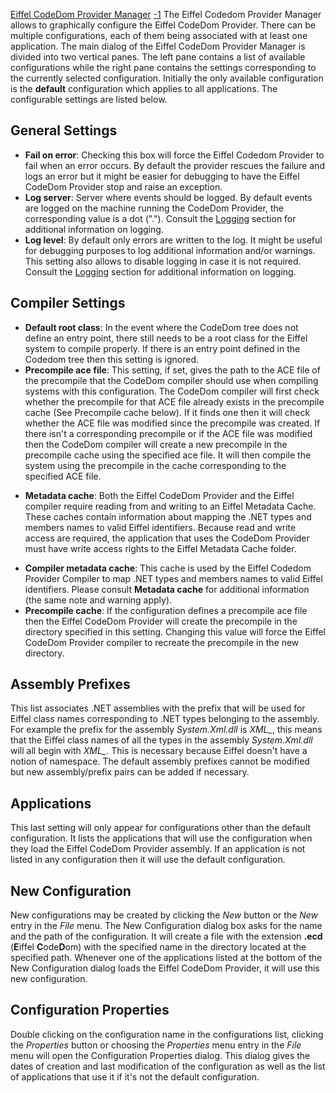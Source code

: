 [[Property:title|Eiffel CodeDom Provider Manager]]
[[Property:weight|-1]]
The Eiffel Codedom Provider Manager allows to graphically configure the Eiffel CodeDom Provider. There can be multiple configurations, each of them being associated with at least one application. 
{{note| '''Note:''' The Eiffel for ASP.NET installation program will add a shortcut in the start menu to the Eiffel CodeDom Provider Manager. }}
The main dialog of the Eiffel CodeDom Provider Manager is divided into two vertical panes. The left pane contains a list of available configurations while the right pane contains the settings corresponding to the currently selected configuration. Initially the only available configuration is the '''default''' configuration which applies to all applications. The configurable settings are listed below. 
==General Settings==
*  '''Fail on error''': Checking this box will force the Eiffel Codedom Provider to fail when an error occurs. By default the provider rescues the failure and logs an error but it might be easier for debugging to have the Eiffel CodeDom Provider stop and raise an exception. 
*  '''Log server''': Server where events should be logged. By default events are logged on the machine running the CodeDom Provider, the corresponding value is a dot ("."). Consult the [[Logging|Logging]]  section for additional information on logging. 
*  '''Log level''': By default only errors are written to the log. It might be useful for debugging purposes to log additional information and/or warnings. This setting also allows to disable logging in case it is not required. Consult the [[Logging|Logging]]  section for additional information on logging. 

==Compiler Settings==
*  '''Default root class''': In the event where the CodeDom tree does not define an entry point, there still needs to be a root class for the Eiffel system to compile properly. If there is an entry point defined in the Codedom tree then this setting is ignored. 
*  '''Precompile ace file''': This setting, if set, gives the path to the ACE file of the precompile that the CodeDom compiler should use when compiling systems with this configuration. The CodeDom compiler will first check whether the precompile for that ACE file already exists in the precompile cache (See Precompile cache below). If it finds one then it will check whether the ACE file was modified since the precompile was created. If there isn't a corresponding precompile or if the ACE file was modified then the CodeDom compiler will create a new precompile in the precompile cache using the specified ace file. It will then compile the system using the precompile in the cache corresponding to the specified ACE file. 
{{note| '''Note:''' If for any reason the precompilation fails then the CodeDom compiler will still compile the system but without using any precompile. }}

*  '''Metadata cache''': Both the Eiffel CodeDom Provider and the Eiffel compiler require reading from and writing to an Eiffel Metadata Cache. These caches contain information about mapping the .NET types and members names to valid Eiffel identifiers. Because read and write access are required, the application that uses the CodeDom Provider must have write access rights to the Eiffel Metadata Cache folder. 
{{note| '''Note:''' The Eiffel for ASP.NET installation program will grant write access rights to the Eiffel Metadata Cache folder to the ASPNET user and IIS_WPG group if they exist. ASPNET is the default user account used by the ASP.NET process (aspnet_wp.exe) under Windows XP while IIS_WPG is the default user account used by the ASP.NET process (w3wp.exe) under Windows 2003 Server. }}

{{warning| '''Warning:''' Changing the Eiffel Metadata Cache folder path will force the Eiffel CodeDom Provider to regenerate the cache content during the next code generation or compilation. This process can take a long time and in particular can take more time than the default timeout for an ASP.NET page. If the Eiffel CodeDom Provider is used together with ASP.NET and if the Eiffel Metadata Cache path has been modified, it is recommended to change the default timeout for the first ASP.NET page containing Eiffel code to be loaded (this can be done by setting the ''HttpServerUtility.ScriptTimeout'' property). }}

*  '''Compiler metadata cache''': This cache is used by the Eiffel Codedom Provider Compiler to map .NET types and members names to valid Eiffel identifiers. Please consult '''Metadata cache''' for additional information (the same note and warning apply). 
*  '''Precompile cache''': If the configuration defines a precompile ace file then the Eiffel CodeDom Provider will create the precompile in the directory specified in this setting. Changing this value will force the Eiffel CodeDom Provider compiler to recreate the precompile in the new directory. 

==Assembly Prefixes==
This list associates .NET assemblies with the prefix that will be used for Eiffel class names corresponding to .NET types belonging to the assembly. For example the prefix for the assembly ''System.Xml.dll'' is ''XML_'', this means that the Eiffel class names of all the types in the assembly ''System.Xml.dll'' will all begin with ''XML_''. This is necessary because Eiffel doesn't have a notion of namespace. The default assembly prefixes cannot be modified but new assembly/prefix pairs can be added if necessary. 
==Applications==
This last setting will only appear for configurations other than the default configuration. It lists the applications that will use the configuration when they load the Eiffel CodeDom Provider assembly. If an application is not listed in any configuration then it will use the default configuration. 
{{note| '''Note:''' For a change in an existing configuration to take effect, the process that uses the modified configuration must be restarted. }}

==New Configuration==
New configurations may be created by clicking the ''New'' button or the ''New'' entry in the ''File'' menu. The New Configuration dialog box asks for the name and the path of the configuration. It will create a file with the extension '''.ecd''' ('''E'''iffel '''C'''ode'''D'''om) with the specified name in the directory located at the specified path. Whenever one of the applications listed at the bottom of the New Configuration dialog loads the Eiffel CodeDom Provider, it will use this new configuration. 
==Configuration Properties==
Double clicking on the configuration name in the configurations list, clicking the ''Properties'' button or choosing the ''Properties'' menu entry in the ''File'' menu will open the Configuration Properties dialog. This dialog gives the dates of creation and last modification of the configuration as well as the list of applications that use it if it's not the default configuration. 
{{seealso| '''See also:''' [[Configuration|Configuration]] , [[Logging|Logging]]  }}




